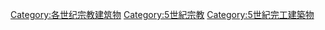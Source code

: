 [[Category:各世纪宗教建筑物|Category:各世纪宗教建筑物]]
[[Category:5世紀宗教|Category:5世紀宗教]]
[[Category:5世紀完工建築物|Category:5世紀完工建築物]]